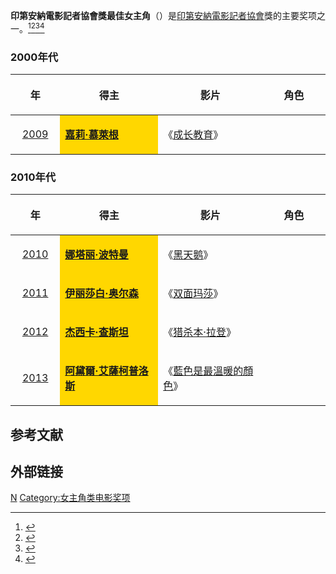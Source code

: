 {{update|time=2020-07-06}}
{{NoteTA
|G1=Show
|G2=Movie
}}

'''印第安納電影記者協會獎最佳女主角'''（{{lang-en|'''Indiana Film Journalists Association Award for Best Actress'''}}）是[[印第安納電影記者協會|印第安納電影記者協會]]獎的主要奖项之一。<ref>{{cite web |url=http://ent.163.com/11/1214/08/7L7J9AF8000300B1.html |title=印第安纳影评人协会奖揭晓 影帝影后头衔爆冷 |accessdate=2011 |publisher=网易 |work= |language=zh-hans |archive-date=2020-01-31 |archive-url=https://web.archive.org/web/20200131154312/http://ent.163.com/11/1214/08/7L7J9AF8000300B1.html |dead-url=no }}</ref><ref>{{cite web |url=http://yule.sohu.com/20111213/n328819389.shtml |title=印第安纳影评人协会奖揭晓 影帝影后爆冷 |accessdate=2011 |publisher=搜狐网 |work= |language=zh-hans |archive-date=2020-01-31 |archive-url=https://web.archive.org/web/20200131154252/http://yule.sohu.com/20111213/n328819389.shtml |dead-url=no }}</ref><ref>{{cite web |url=http://ent.sina.com.cn/m/f/2010-12-13/17103175769.shtml |title=印第安纳影评人协会奖 《网战》《盗梦》平手 |accessdate=2010 |publisher=新浪网 |work= |language=zh-hans |archive-date=2020-04-24 |archive-url=https://web.archive.org/web/20200424051859/http://ent.sina.com.cn/m/f/2010-12-13/17103175769.shtml |dead-url=no }}</ref><ref>{{cite web |url=http://ent.sina.com.cn/m/f/2009-12-14/18232809969.shtml |title=印第安纳影评人奖揭晓 《八字没一撇》再领飞 |accessdate=2009 |publisher=新浪网 |work= |language=zh-hans |archive-date=2020-01-31 |archive-url=https://web.archive.org/web/20200131154241/http://ent.sina.com.cn/m/f/2009-12-14/18232809969.shtml |dead-url=no }}</ref>

=== 2000年代 ===
{| class="wikitable" width="95%" cellpadding="5"
|-
!width="100"|年
!width="350"|得主
!width="350"|影片
!width="200"|角色
|-
|style="text-align:center;"| [[第1届印第安纳影评人协会奖|2009]] ||  style="background:#FFD700;" |'''[[嘉莉·慕萊根|嘉莉·慕萊根]]''' || 《[[成长教育|成长教育]]》 ||  
|}

=== 2010年代 ===
{| class="wikitable" width="95%" cellpadding="5"
|-
!width="100"|年
!width="350"|得主
!width="350"|影片
!width="200"|角色
|-
|style="text-align:center;"| [[第2届印第安纳影评人协会奖|2010]] ||  style="background:#FFD700;" | '''[[娜塔丽·波特曼|娜塔丽·波特曼]]''' ||《[[黑天鹅_(电影)|黑天鹅]]》  ||  
|-
|style="text-align:center;"| [[第3届印第安纳影评人协会奖|2011]] ||  style="background:#FFD700;" | '''[[伊丽莎白·奥尔森|伊丽莎白·奥尔森]]''' ||《[[双面玛莎|双面玛莎]]》  ||  
|-
|style="text-align:center;"| [[第4届印第安纳影评人协会奖|2012]] ||  style="background:#FFD700;" | '''[[杰西卡·查斯坦|杰西卡·查斯坦]]'''||《[[猎杀本·拉登|猎杀本·拉登]]》  || 
|-
|style="text-align:center;"| [[第5届印第安纳影评人协会奖|2013]] ||  style="background:#FFD700;" | '''[[阿黛爾·艾薩柯普洛斯|阿黛爾·艾薩柯普洛斯]]'''||《[[藍色是最溫暖的顏色|藍色是最溫暖的顏色]]》  || 
|}

==参考文献==
{{reflist}}

== 外部链接 ==
{{印第安纳影评人协会奖}}

[[Category:印第安纳影评人协会奖|N]]
[[Category:女主角类电影奖项|Category:女主角类电影奖项]]